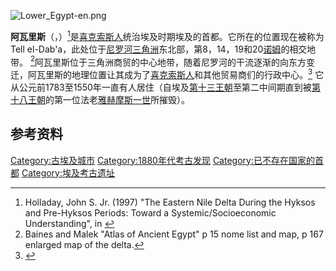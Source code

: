 {{Otheruses}}
[[File:Lower_Egypt-en.png|thumb]]
{{Hiero|阿瓦里斯|<hiero>O7-t:pr-D56-t:niwt</hiero>|align=left|era=egypt|60px}}

'''阿瓦里斯'''（{{lang-egy|ḥw.t wr.t}}，{{lang-el|Αὔαρις|Auaris}}）<ref>Holladay, John S. Jr. (1997) "The Eastern Nile Delta During the Hyksos and Pre-Hyksos Periods: Toward a Systemic/Socioeconomic Understanding", in {{cite book|author=Eliezer D. Oren|title=The Hyksos: new historical and archaeological perspectives|url=http://books.google.com/books?id=oiKLQgAACAAJ|year=1997|publisher=University Museum, University of Pennsylvania|isbn=978-0-924171-46-8|pages=183–252}}</ref>是[[喜克索斯人|喜克索斯人]]统治埃及时期埃及的首都。它所在的位置现在被称为Tell el-Dab'a，此处位于[[尼罗河三角洲|尼罗河三角洲]]东北部，第8，14，19和20[[诺姆|诺姆]]的相交地带。 <ref>Baines and Malek "Atlas of Ancient Egypt" p 15 nome list and map, p 167 enlarged map of the delta.</ref>阿瓦里斯位于三角洲商贸的中心地带，随着尼罗河的干流逐渐的向东方变迁，阿瓦里斯的地理位置让其成为了[[喜克索斯人|喜克索斯人]]和其他贸易商们的行政中心。<ref name="Grant2005">{{cite book|author=Michael Grant|title=The rise of the Greeks|url=http://books.google.com/books?id=vl-MgnNXpmQC|year=2005|publisher=[[Barnes_&_Noble_Books|Barnes & Noble Books]] |isbn=978-0-7607-7000-9}}</ref> 它从公元前1783至1550年一直有人居住（自埃及[[第十三王朝|第十三王朝]]至第二中间期直到被[[第十八王朝|第十八王朝]]的第一位法老[[雅赫摩斯一世|雅赫摩斯一世]]所摧毁）。

==参考资料==
<references/>

[[Category:古埃及城市|Category:古埃及城市]]
[[Category:1880年代考古发现|Category:1880年代考古发现]]
[[Category:已不存在国家的首都|Category:已不存在国家的首都]]
[[Category:埃及考古遗址|Category:埃及考古遗址]]